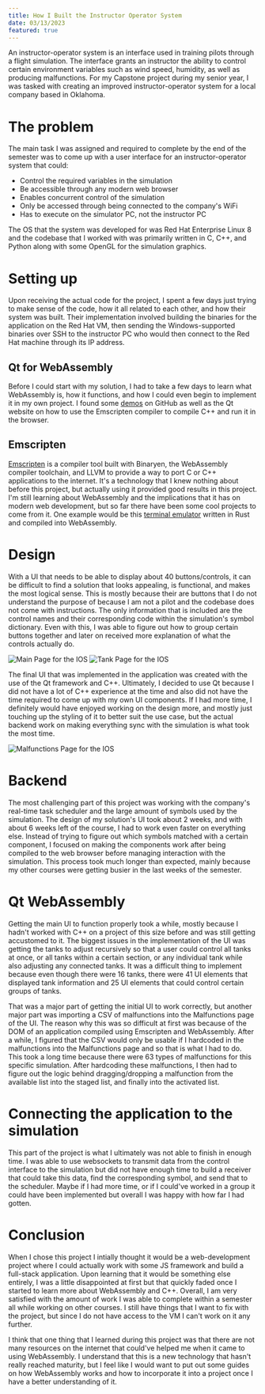 ```yaml
---
title: How I Built the Instructor Operator System
date: 03/13/2023
featured: true
---
```


An instructor-operator system is an interface used in training pilots through a flight simulation. The interface grants an instructor the ability to control certain environment variables such as wind speed, humidity, as well as producing malfunctions. For my Capstone project during my senior year, I was tasked with creating an improved instructor-operator system for a local company based in Oklahoma.

# The problem

The main task I was assigned and required to complete by the end of the semester was to come up with a user interface for an instructor-operator system that could:
- Control the required variables in the simulation
- Be accessible through any modern web browser
- Enables concurrent control of the simulation
- Only be accessed through being connected to the company's WiFi
- Has to execute on the simulator PC, not the instructor PC

The OS that the system was developed for was Red Hat Enterprise Linux 8 and the codebase that I worked with was primarily written in C, C++, and Python along with some OpenGL for the simulation graphics.

# Setting up

Upon receiving the actual code for the project, I spent a few days just trying to make sense of the code, how it all related to each other, and how their system was built. Their implementation involved building the binaries for the application on the Red Hat VM, then sending the Windows-supported binaries over SSH to the instructor PC who would then connect to the Red Hat machine through its IP address. 

## Qt for WebAssembly

Before I could start with my solution, I had to take a few days to learn what WebAssembly is, how it functions, and how I could even begin to implement it in my own project. I found some [demos](https://treefrogframework.github.io/qt-webassembly-examples/) on GitHub as well as the Qt website on how to use the Emscripten compiler to compile C++ and run it in the browser. 

## Emscripten

[Emscripten](https://emscripten.org) is a compiler tool built with Binaryen, the WebAssembly compiler toolchain, and LLVM to provide a way to port C or C++ applications to the internet. It's a technology that I knew nothing about before this project, but actually using it provided good results in this project. I'm still learning about WebAssembly and the implications that it has on modern web development, but so far there have been some cool projects to come from it. One example would be this [terminal emulator](http://copy.sh/v86/) written in Rust and compiled into WebAssembly.

# Design

With a UI that needs to be able to display about 40 buttons/controls, it can be difficult to find a solution that looks appealing, is functional, and makes the most logical sense. This is mostly because their are buttons that I do not understand the purpose of because I am not a pilot and the codebase does not come with instructions. The only information that is included are the control names and their corresponding code within the simulation's symbol dictionary. Even with this, I was able to figure out how to group certain buttons together and later on received more explanation of what the controls actually do.


![Main Page for the IOS](/static/images/projects/Instructor-Operator-System/iosScreenshot1.png)
![Tank Page for the IOS](/static/images/projects/Instructor-Operator-System/iosScreenshot2.png)

The final UI that was implemented in the application was created with the use of the Qt framework and C++. Ultimately, I decided to use Qt because I did not have a lot of C++ experience at the time and also did not have the time required to come up with my own UI components. If I had more time, I definitely would have enjoyed working on the design more, and mostly just touching up the styling of it to better suit the use case, but the actual backend work on making everything sync with the simulation is what took the most time.


![Malfunctions Page for the IOS](/static/images/projects/Instructor-Operator-System/iosScreenshot3.png)

# Backend

The most challenging part of this project was working with the company's real-time task scheduler and the large amount of symbols used by the simulation. The design of my solution's UI took about 2 weeks, and with about 6 weeks left of the course, I had to work even faster on everything else. Instead of trying to figure out which symbols matched with a certain component, I focused on making the components work after being compiled to the web browser before managing interaction with the simulation. This process took much longer than expected, mainly because my other courses were getting busier in the last weeks of the semester. 

# Qt WebAssembly

Getting the main UI to function properly took a while, mostly because I hadn't worked with C++ on a project of this size before and was still getting accustomed to it. The biggest issues in the implementation of the UI was getting the tanks to adjust recursively so that a user could control all tanks at once, or all tanks within a certain section, or any individual tank while also adjusting any connected tanks. It was a difficult thing to implement because even though there were 16 tanks, there were 41 UI elements that displayed tank information and 25 UI elements that could control certain groups of tanks. 

That was a major part of getting the initial UI to work correctly, but another major part was importing a CSV of malfunctions into the Malfunctions page of the UI. The reason why this was so difficult at first was because of the DOM of an application compiled using Emscripten and WebAssembly. After a while, I figured that the CSV would only be usable if I hardcoded in the malfunctions into the Malfunctions page and so that is what I had to do. This took a long time because there were 63 types of malfunctions for this specific simulation. After hardcoding these malfunctions, I then had to figure out the logic behind dragging/dropping a malfunction from the available list into the staged list, and finally into the activated list. 

# Connecting the application to the simulation

This part of the project is what I ultimately was not able to finish in enough time. I was able to use websockets to transmit data from the control interface to the simulation but did not have enough time to build a receiver that could take this data, find the corresponding symbol, and send that to the scheduler. Maybe if I had more time, or if I could've worked in a group it could have been implemented but overall I was happy with how far I had gotten.

# Conclusion

When I chose this project I intially thought it would be a web-development project where I could actually work with some JS framework and build a full-stack application. Upon learning that it would be something else entirely, I was a little disappointed at first but that quickly faded once I started to learn more about WebAssembly and C++. Overall, I am very satisfied with the amount of work I was able to complete within a semester all while working on other courses. I still have things that I want to fix with the project, but since I do not have access to the VM I can't work on it any further. 

I think that one thing that I learned during this project was that there are not many resources on the internet that could've helped me when it came to using WebAssembly. I understand that this is a new technology that hasn't really reached maturity, but I feel like I would want to put out some guides on how WebAssembly works and how to incorporate it into a project once I have a better understanding of it.
